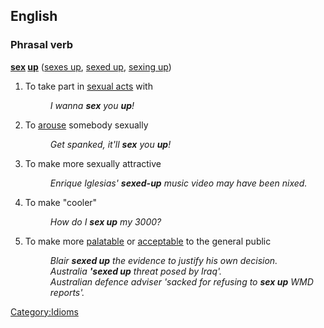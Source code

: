 ==English==
===Phrasal verb===
'''[[sex]] [[up]]''' ([[sexes up]], [[sexed up]], [[sexing up]])<!-- is "sexed-up" correct, incorrect, or just an alternative as adjectival past participle? see examples below -->

# To take part in [[sexual act]]s with
#:''I wanna '''sex''' you '''up'''!''
# To [[arouse]] somebody sexually
#:''Get spanked, it'll '''sex''' you '''up'''!''<!-- please feel free to replace with something less risque -->
# To make more sexually attractive
#:''Enrique Iglesias' '''sexed-up''' music video may have been nixed.''
# To make "cooler"
#:''How do I '''sex up''' my 3000?''
# To make more [[palatable]] or [[acceptable]] to the general public
#:''Blair '''sexed up''' the evidence to justify his own decision.''
#:''Australia ''''sexed up''' threat posed by Iraq'.''
#:''Australian defence adviser 'sacked for refusing to '''sex up''' WMD reports'.''

[[Category:Idioms]]